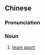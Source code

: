 {{also|团队运动}}
==Chinese==
{{zh-forms|s=团队运动|type=22}}

===Pronunciation===
{{zh-pron
|m=tuánduì yùndòng
|cat=n
}}

===Noun===
{{zh-noun}}

# [[team sport]]